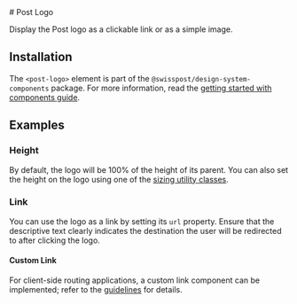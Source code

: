 
<Meta of={logoStories} />

<div className="docs-title">
 # Post Logo

  <nav>
    <link-design of={JSON.stringify(logoStories)}></link-design>
  </nav>
</div>

<p className="lead">Display the Post logo as a clickable link or as a simple image.</p>

<Canvas sourceState="shown" of={logoStories.Default} />
<div className="hide-col-default">
  <Controls of={logoStories.Default} />
</div>

## Installation

The `<post-logo>` element is part of the `@swisspost/design-system-components` package.
For more information, read the [getting started with components guide](/?path=/docs/edfb619b-fda1-4570-bf25-20830303d483--docs).

## Examples

### Height

By default, the logo will be 100% of the height of its parent.
You can also set the height on the logo using one of the <a href="/?path=/docs/e728de1f-0d71-4317-8bb8-cbef0bf8d5db--docs">sizing utility classes</a>.

<Canvas of={logoStories.Height} />

### Link

You can use the logo as a link by setting its `url` property.
Ensure that the descriptive text clearly indicates the destination the user will be redirected to after clicking the logo.

<Canvas of={logoStories.Link} />

#### Custom Link

For client-side routing applications, a custom link component can be implemented; refer to the <a href="/?path=/docs/cb34361c-7d3f-4c21-bb9c-874c73e82579--docs">guidelines</a> for details.
